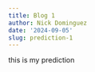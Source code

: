```yaml
---
title: Blog 1
author: Nick Dominguez
date: '2024-09-05'
slug: prediction-1
---
```


this is my prediction
